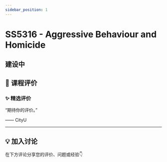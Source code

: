 ```yaml
---
sidebar_position: 1
---
```



# SS5316 - Aggressive Behaviour and Homicide

## 建设中

## **💬 课程评价**

### ✨ **精选评价**
<div className={commentStyles.commentBox}>
    <p className={commentStyles.commentText}>
        “期待你的评价。”
    </p>
    <p className={commentStyles.commentAuthor}>—— CityU</p>
</div>

---

## **💡 加入讨论**

在下方评论分享您的评价、问题或经验👇
<Utterances />
